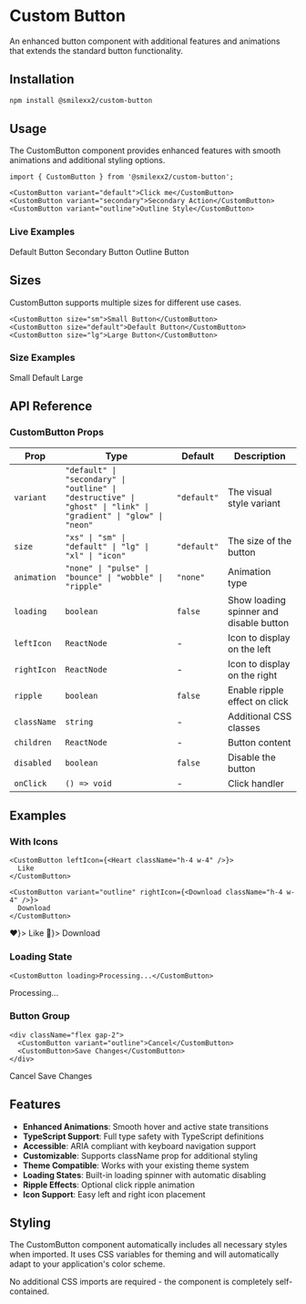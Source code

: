 # Custom Button

An enhanced button component with additional features and animations that extends the standard button functionality.

## Installation

```bash
npm install @smilexx2/custom-button
```

## Usage

The CustomButton component provides enhanced features with smooth animations and additional styling options.

```tsx
import { CustomButton } from '@smilexx2/custom-button';

<CustomButton variant="default">Click me</CustomButton>
<CustomButton variant="secondary">Secondary Action</CustomButton>
<CustomButton variant="outline">Outline Style</CustomButton>
```

### Live Examples

<div className="flex flex-wrap gap-2 p-4 bg-gray-50 dark:bg-gray-900 rounded-lg mt-4">
  <CustomButton variant="default">Default Button</CustomButton>
  <CustomButton variant="secondary">Secondary Button</CustomButton>
  <CustomButton variant="outline">Outline Button</CustomButton>
</div>

## Sizes

CustomButton supports multiple sizes for different use cases.

```tsx
<CustomButton size="sm">Small Button</CustomButton>
<CustomButton size="default">Default Button</CustomButton>
<CustomButton size="lg">Large Button</CustomButton>
```

### Size Examples

<div className="flex items-center gap-2 p-4 bg-gray-50 dark:bg-gray-900 rounded-lg mt-4">
  <CustomButton size="sm">Small</CustomButton>
  <CustomButton size="default">Default</CustomButton>
  <CustomButton size="lg">Large</CustomButton>
</div>

## API Reference

### CustomButton Props

| Prop | Type | Default | Description |
|------|------|---------|-------------|
| `variant` | `"default" \| "secondary" \| "outline" \| "destructive" \| "ghost" \| "link" \| "gradient" \| "glow" \| "neon"` | `"default"` | The visual style variant |
| `size` | `"xs" \| "sm" \| "default" \| "lg" \| "xl" \| "icon"` | `"default"` | The size of the button |
| `animation` | `"none" \| "pulse" \| "bounce" \| "wobble" \| "ripple"` | `"none"` | Animation type |
| `loading` | `boolean` | `false` | Show loading spinner and disable button |
| `leftIcon` | `ReactNode` | - | Icon to display on the left |
| `rightIcon` | `ReactNode` | - | Icon to display on the right |
| `ripple` | `boolean` | `false` | Enable ripple effect on click |
| `className` | `string` | - | Additional CSS classes |
| `children` | `ReactNode` | - | Button content |
| `disabled` | `boolean` | `false` | Disable the button |
| `onClick` | `() => void` | - | Click handler |

## Examples

### With Icons

```tsx
<CustomButton leftIcon={<Heart className="h-4 w-4" />}>
  Like
</CustomButton>

<CustomButton variant="outline" rightIcon={<Download className="h-4 w-4" />}>
  Download
</CustomButton>
```

<div className="flex gap-2 p-4 bg-gray-50 dark:bg-gray-900 rounded-lg">
  <CustomButton leftIcon={<span>❤️</span>}>
    Like
  </CustomButton>
  <CustomButton variant="outline" rightIcon={<span>📁</span>}>
    Download
  </CustomButton>
</div>

### Loading State

```tsx
<CustomButton loading>Processing...</CustomButton>
```

<div className="flex gap-2 p-4 bg-gray-50 dark:bg-gray-900 rounded-lg">
  <CustomButton loading>Processing...</CustomButton>
</div>

### Button Group

```tsx
<div className="flex gap-2">
  <CustomButton variant="outline">Cancel</CustomButton>
  <CustomButton>Save Changes</CustomButton>
</div>
```

<div className="p-4 bg-gray-50 dark:bg-gray-900 rounded-lg">
  <div className="flex gap-2">
    <CustomButton variant="outline">Cancel</CustomButton>
    <CustomButton>Save Changes</CustomButton>
  </div>
</div>

## Features

- **Enhanced Animations**: Smooth hover and active state transitions
- **TypeScript Support**: Full type safety with TypeScript definitions
- **Accessible**: ARIA compliant with keyboard navigation support
- **Customizable**: Supports className prop for additional styling
- **Theme Compatible**: Works with your existing theme system
- **Loading States**: Built-in loading spinner with automatic disabling
- **Ripple Effects**: Optional click ripple animation
- **Icon Support**: Easy left and right icon placement

## Styling

The CustomButton component automatically includes all necessary styles when imported. It uses CSS variables for theming and will automatically adapt to your application's color scheme.

No additional CSS imports are required - the component is completely self-contained.
